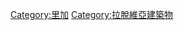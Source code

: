 {{Commons category|Buildings in Riga}}

[[Category:里加|Category:里加]]
[[Category:拉脫維亞建築物|Category:拉脫維亞建築物]]